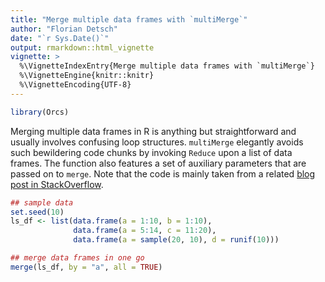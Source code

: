```yaml
---
title: "Merge multiple data frames with `multiMerge`"
author: "Florian Detsch"
date: "`r Sys.Date()`"
output: rmarkdown::html_vignette
vignette: >
  %\VignetteIndexEntry{Merge multiple data frames with `multiMerge`}
  %\VignetteEngine{knitr::knitr}
  %\VignetteEncoding{UTF-8}
---
```


```r
library(Orcs)
```

Merging multiple data frames in R is anything but straightforward and usually involves confusing loop structures. `multiMerge` elegantly avoids such bewildering code chunks by invoking `Reduce` upon a list of data frames. The function also features a set of auxiliary parameters that are passed on to `merge`. Note that the code is mainly taken from a related [blog post in StackOverflow](https://stackoverflow.com/questions/8091303/merge-multiple-data-frames-in-a-list-simultaneously). 

```r
## sample data
set.seed(10)
ls_df <- list(data.frame(a = 1:10, b = 1:10),
              data.frame(a = 5:14, c = 11:20),
              data.frame(a = sample(20, 10), d = runif(10)))

## merge data frames in one go
merge(ls_df, by = "a", all = TRUE)
```
